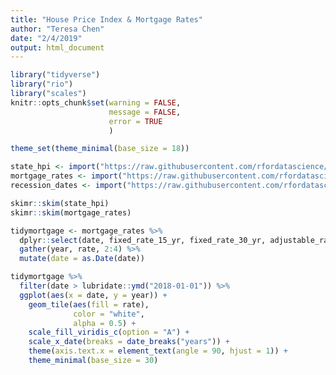```yaml
---
title: "House Price Index & Mortgage Rates"
author: "Teresa Chen"
date: "2/4/2019"
output: html_document
---
```



```r

library("tidyverse")
library("rio")
library("scales")
knitr::opts_chunk$set(warning = FALSE,
                      message = FALSE,
                      error = TRUE
                      )

theme_set(theme_minimal(base_size = 18))
```

```r

state_hpi <- import("https://raw.githubusercontent.com/rfordatascience/tidytuesday/master/data/2019/2019-02-05/state_hpi.csv")
mortgage_rates <- import("https://raw.githubusercontent.com/rfordatascience/tidytuesday/master/data/2019/2019-02-05/mortgage.csv")
recession_dates <- import("https://raw.githubusercontent.com/rfordatascience/tidytuesday/master/data/2019/2019-02-05/recessions.csv")

```

```r

skimr::skim(state_hpi)
skimr::skim(mortgage_rates)

tidymortgage <- mortgage_rates %>%
  dplyr::select(date, fixed_rate_15_yr, fixed_rate_30_yr, adjustable_rate_5_1_hybrid) %>% 
  gather(year, rate, 2:4) %>% 
  mutate(date = as.Date(date))

```

```r

tidymortgage %>% 
  filter(date > lubridate::ymd("2018-01-01")) %>% 
  ggplot(aes(x = date, y = year)) +
    geom_tile(aes(fill = rate),
              color = "white",
              alpha = 0.5) +
    scale_fill_viridis_c(option = "A") +
    scale_x_date(breaks = date_breaks("years")) +
    theme(axis.text.x = element_text(angle = 90, hjust = 1)) +
    theme_minimal(base_size = 30)
```

